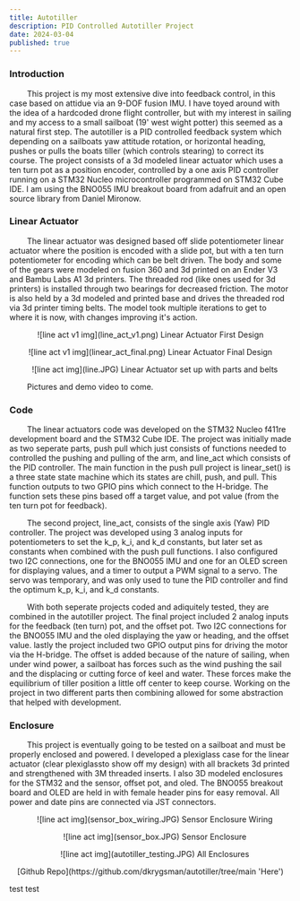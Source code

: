 ```yaml
---
title: Autotiller 
description: PID Controlled Autotiller Project 
date: 2024-03-04
published: true
---
```


### Introduction 

&nbsp;&nbsp;&nbsp;&nbsp;&nbsp;&nbsp;&nbsp;&nbsp;This project is my most extensive dive into feedback control, in this case based on attidue via an 9-DOF fusion IMU. I have toyed around with the idea of a hardcoded drone flight controller, but with my interest in sailing and my access to a small sailboat (19' west wight potter) this seemed as a natural first step. The autotiller is a PID controlled feedback system which depending on a sailboats yaw attitude rotation, or horizontal heading, pushes or pulls the boats tiller (which controls stearing) to correct its course. The project consists of a 3d modeled linear actuator which uses a ten turn pot as a position encoder, controlled by a one axis PID controller running on a STM32 Nucleo microcontroller programmed on STM32 Cube IDE. I am using the BNO055 IMU breakout board from adafruit and an open source library from Daniel Mironow. 

### Linear Actuator 

&nbsp;&nbsp;&nbsp;&nbsp;&nbsp;&nbsp;&nbsp;&nbsp;The linear actuator was designed based off slide potentiometer linear actuator where the position is encoded with a slide pot, but with a ten turn potentiometer for encoding which can be belt driven. The body and some of the gears were modeled on fusion 360 and 3d printed on an Ender V3 and Bambu Labs A1 3d printers. The threaded rod (like ones used for 3d printers) is installed through two bearings for decreased friction. The motor is also held by a 3d modeled and printed base and drives the threaded rod via 3d printer timing belts. The model took multiple iterations to get to where it is now, with changes improving it's action. 

<p align="center">
    ![line act v1 img](line_act_v1.png)
 Linear Actuator First Design  
</p>

<p align="center">
    ![line act v1 img](linear_act_final.png)
 Linear Actuator Final Design  
</p>

<p align="center">
    ![line act img](line.JPG)
 Linear Actuator set up with parts and belts
</p>

&nbsp;&nbsp;&nbsp;&nbsp;&nbsp;&nbsp;&nbsp;&nbsp;Pictures and demo video to come.

### Code

&nbsp;&nbsp;&nbsp;&nbsp;&nbsp;&nbsp;&nbsp;&nbsp;The linear actuators code was developed on the STM32 Nucleo f411re development board and the STM32 Cube IDE. The project was initially made as two seperate parts, push pull which just consists of functions needed to controlled the pushing and pulling of the arm, and line_act which consists of the PID controller. The main function in the push pull project is linear_set() is a three state state machine which its states are chill, push, and pull. This function outputs to two GPIO pins which connect to the H-bridge. The function sets these pins based off a target value, and pot value (from the ten turn pot for feedback).  

&nbsp;&nbsp;&nbsp;&nbsp;&nbsp;&nbsp;&nbsp;&nbsp;The second project, line_act, consists of the single axis (Yaw) PID controller. The project was developed using 3 analog inputs for potentiometers to set the k_p, k_i, and k_d constants, but later set as constants when combined with the push pull functions. I also configured two I2C connections, one for the BNO055 IMU and one for an OLED screen for displaying values, and a timer to output a PWM signal to a servo. The servo was temporary, and was only used to tune the PID controller and find the optimum k_p, k_i, and k_d constants.  
 
&nbsp;&nbsp;&nbsp;&nbsp;&nbsp;&nbsp;&nbsp;&nbsp;With both seperate projects coded and adiquitely tested, they are combined in the autotiller project. The final project included 2 analog inputs for the feedback (ten turn) pot, and the offset pot. Two I2C connections for the BNO055 IMU and the oled displaying the yaw or heading, and the offset value. lastly the project included two GPIO output pins for driving the motor via the H-bridge. The offset is added because of the nature of sailing, when under wind power, a sailboat has forces such as the wind pushing the sail and the displacing or cutting force of keel and water. These forces make the equilibrium of tiller position a little off center to keep course. Working on the project in two different parts then combining allowed for some abstraction that helped with development. 

### Enclosure

&nbsp;&nbsp;&nbsp;&nbsp;&nbsp;&nbsp;&nbsp;&nbsp;This project is eventually going to be tested on a sailboat and must be properly enclosed and powered. I developed a plexiglass case for the linear actuator (clear plexiglassto show off my design) with all brackets 3d printed and strengthened with 3M threaded inserts. I also 3D modeled enclosures for the STM32 and the sensor, offset pot, and oled. The BNO055 breakout board and OLED are held in with female header pins for easy removal. All power and date pins are connected via JST connectors. 

<p align="center">
    ![line act img](sensor_box_wiring.JPG)
 Sensor Enclosure Wiring
</p>

<p align="center">
    ![line act img](sensor_box.JPG)
 Sensor Enclosure
</p>

<p align="center">
    ![line act img](autotiller_testing.JPG)
 All Enclosures 
</p>

<p align="center">
    [Github Repo](https://github.com/dkrygsman/autotiller/tree/main 'Here')
</p>

test test